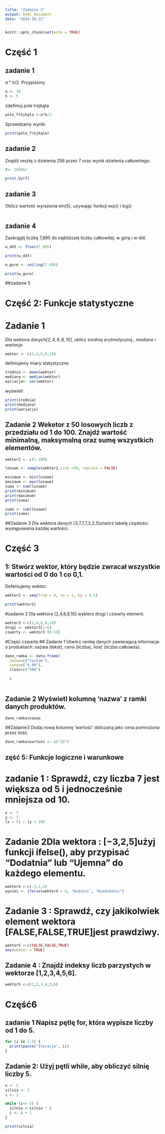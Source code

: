 ---
title: "Zadanie 3"
output: html_document
date: "2024-10-22"
---

```{r setup, include=FALSE}
knitr::opts_chunk$set(echo = TRUE)
```
# Część 1
## zadanie 1
$a*h/2$ .Przypiszmy
```{r}
a <- 10
h <- 5
```
zdefiniuj pole trójkąta
```{r}
pole_Trójkąta <-a*h/2
```
Sprawdzamy wynik:
```{r}
print(pole_Trójkąta)
```

## zadanie 2
Znajdź resztę z dzielenia 256 przez 7 oraz wynik dzielenia całkowitego.
```{r}
f<- 256%%7
```
```{r}
print.by(f)
```

## zadanie 3
 Oblicz wartość wyrażenia 
eln(5), używając funkcji exp() i log()

```{r}

```
## zadanie 4
Zaokrąglij liczbę 7,895 do najbliższej liczby całkowitej: w górę i w dół.
```{r}
w_dół <- floor(7.895)
```

```{r}
print(w_dół)
```
```{r}
w_gore <- ceiling(7.895)
```
```{r}
print(w_gore)
```
##zadanie 5

# Część 2: Funkcje statystyczne
# Zadanie 1
*Dla wektora danych$[2,4,6,8,10]$, oblicz średnią arytmetyczną , mediane i wariacje*
```{r definicja wektora}
wektor <- c(2,4,6,8,10)

```
definiujemy miary statystyczne
```{r}
średnia <- mean(wektor)
mediana <- median(wektor)
wariacja<- var(wektor)

```
wyświetl
```{r}
print(średnia)
print(mediana)
print(wariacja)
```

## Zadanie 2  Weketor z 50 losowych liczb z przedziału od 1 do 100. Znajdź wartość minimalną, maksymalną oraz sumę wszystkich elementów.

```{r}
wektor2 <- c(1:100)
```
```{r}
losowe <- sample(wektor2,size =50, replace = FALSE)
```
```{r}
minimum <- min(losowe)
maximum <- max(losowe)
suma <- sum(losowe)
print(minimum)
print(maximum)
print(suma)
```
```{r}
suma <- sum(losowe)
print(suma)
```
##Zadanie 3 Dla wektora danych [3,7,7,7,2,2,5]utwórz tabelę częstości występowania każdej wartości.

# Część 3

## 1: Stwórz wektor, który będzie zwracał wszystkie wartości od 0 do 1 co 0,1.
Defeniujemy wektor: 
```{r}
wektor2 <- seq(from = 0, to = 1, by = 0.1)
```
```{r}
print(wektor2)
```
#zadanie 2 Dla wektora [2,4,6,8,10] wybierz drugi i czwarty element.
```{r}
wektor3 <-c(2,4,6,8,10)
drugi <- wektor3[2:6]
czwarty <- wektor3 [6:10]
```
#Część czwarta
## Zadanie 1 Utwórz ramkę danych zawierającą informacje o produktach: nazwa (tekst), cena (liczba), ilość (liczba całkowita).
```{r}
dane_ramka <- data.frame(
  nazwa=c("Costam"),
  cena=c("4,99"),
  ilość=c("500")
  
  )
  
```
## Zadanie 2 Wyświetl kolumnę 'nazwa' z ramki danych produktów.

```{r}
dane_ramka$nazwa
```
##Zadanie3 Dodaj nową kolumnę 'wartość' obliczaną jako cena pomnożona przez ilość.
```{r}
dane_ramka$wartość <- c("23")
```
## zęść 5: Funkcje logiczne i warunkowe
# zadanie 1 : Sprawdź, czy liczba 7 jest większa od 5 i jednocześnie mniejsza od 10.
```{r}
x <- 7
y <- 7
(x > 5) | (y < 10) 
```
# Zadanie 2Dla wektora : [−3,2,5]użyj funkcji ifelse(), aby przypisać "Dodatnia" lub "Ujemna" do każdego elementu.
```{r}
wektor4 <-c(-3,2,5)
wyniki <- ifelse(wektor4 > 0, "Dodatni", "Niedodatni")
```
# Zadanie 3 : Sprawdź, czy jakikolwiek element wektora [FALSE,FALSE,TRUE]jest prawdziwy.

```{r}
wektor5 <-c(FALSE,FALSE,TRUE)
any(wektor = TRUE)
```
## Zadanie 4 : Znajdź indeksy liczb parzystych w wektorze [1,2,3,4,5,6].

```{r}
wektor5 <-c(1,2,3,4,5,6)

```
# Część6 
## zadanie 1 Napisz pętlę for, która wypisze liczby od 1 do 5.

```{r}
for (i in 1:5) {
  print(paste("Iteracja", i))
}
```
## Zadanie 2: Użyj pętli while, aby obliczyć silnię liczby 5.
```{r}
n <- 5
silnia <- 1
i <- 1
```
```{r}
while (i<= 5) {
  silnia <-silnia * i
  i <- i + 1
}
```
```{r}
print(silnia)
```

